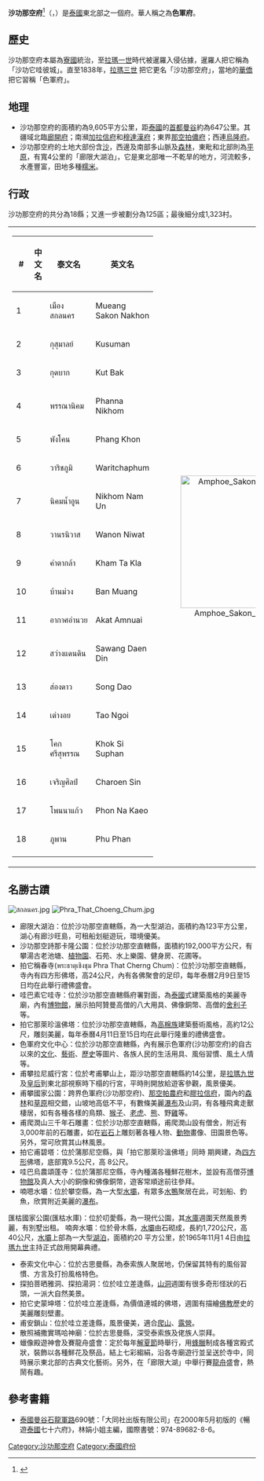 {{Infobox settlement
| name                    = 沙功那空府
| native_name             = สกลนคร
| native_name_lang        = th
| settlement_type         = [[泰国行政区划|府]]
| image_alt               = 
| image_caption           = 
| nickname                = 
| motto                   = 
| image_flag              = 
| image_seal              = Seal Sakon Nakhon.png
| image_map               = Thailand Sakon Nakhon locator map.svg
| mapsize                 = frameless
| map_alt                 = 
| map_caption             = 沙功那空府在泰國的位置
| coordinates = {{Coord|17|9|15|N|104|8|10|E|type:adm1st_region:TH|display=it}}
| coordinates_footnotes   = 
| subdivision_type        = 國家
| subdivision_name        = {{flag|Thailand}}
| seat_type               = 首府
| seat                    = [[沙功那空|沙功那空]]
| leader_party            = 
| leader_title            = 府尹
| leader_name             = 蒙西·派讪他那瓦<br />（2019年10月起）<ref>{{cite journal |date=28 September 2019 |title=ประกาศสำนักนายกรัฐมนตรี เรื่อง แต่งตั้งข้าราชการพลเรือนสามัญ |trans-title=Announcement of the Prime Minister's Office regarding the appointment of civil servants |url=http://www.ratchakitcha.soc.go.th/DATA/PDF/2562/E/242/T_0006.PDF |access-date=24 November 2019 |journal=Royal Thai Government Gazette |volume=136 |issue=Special 242 Ngor |at=23 |archive-date=2019-11-01 |archive-url=https://web.archive.org/web/20191101081255/http://www.ratchakitcha.soc.go.th/DATA/PDF/2562/E/242/T_0006.PDF |dead-url=no }}</ref>
| area_footnotes          = <ref name="AREA">{{cite report |title=Advancing Human Development through the ASEAN Community, Thailand Human Development Report 2014, table 0:Basic Data |url=https://web.archive.org/web/20190801080847/http://hdr.undp.org/sites/default/files/thailand_nhdr_2014_O.pdf |publisher=United Nations Development Programme (UNDP) Thailand |pages=134-135 |access-date=17 January 2016 |isbn=978-974-680-368-7 |postscript=, Data has been supplied by Land Development Department, Ministry of Agriculture and Cooperatives, at Wayback Machine.}}</ref>
| area_total_km2          = 9,605.8
| area_rank               = 19
| elevation_footnotes     = 
| elevation_m             = 
| population_total        = 1,138,609
| population_footnotes    = <ref name=DOPA-20141231>{{cite web|title=Population of the Kingdom|url=http://stat.bora.dopa.go.th/stat/pk/pk_57.pdf|website=Department of Provincial Affairs (DOPA) Thailand|accessdate=19 Mar 2015|language=th|date=2014-12-31|archive-date=2015-09-08|archive-url=https://web.archive.org/web/20150908070156/http://stat.bora.dopa.go.th/stat/pk/pk_57.pdf|dead-url=no}}</ref>
| population_as_of        = 2014年
| population_rank         = 17
| population_density_km2  = auto
| population_density_rank = 43
| population_demonym      = 
| population_note         = 
| timezone1               = [[UTC+07:00|ICT]]
| utc_offset1             = +7
| demographics_type1      = [[人类发展指数|HDI]]
| demographics1_footnotes = <!-- for references: use <ref> tags -->
| demographics1_title1    = HDI (2009)
| demographics1_info1     = 0.705（<span style="color:#fc0;">中</span>）
|area_code = 042
|registration_plate = สกลนคร
| iso_code                = [[ISO_3166-2:TH|TH-47]]
| website                 = 
| footnotes               = 
}}
'''沙功那空府'''<ref name="zhou">{{cite book|title=[[世界地名翻译大辞典|世界地名翻译大辞典]]|author=周定国|publisher=中国对外翻译出版公司|year=2008|isbn=978-7-5001-0753-8|page=1234}}</ref>（{{thai|t=จังหวัดสกลนคร|r=Changwat Sakon Nakhon}}，{{IPA-th|t͡ɕāŋ.wàt sā.kōn ná(ʔ).kʰɔ̄ːn}}）是[[泰國|泰國]]東北部之一個府。華人稱之為'''色軍府'''。

== 歷史 ==
沙功那空府本屬為[[寮國|寮國]]統治，至[[拉瑪一世|拉瑪一世]]時代被暹羅入侵佔據，暹羅人把它稱為「沙功它哇彼城」。直至1838年，[[拉瑪三世|拉瑪三世]] 把它更名「沙功那空府」，當地的[[華僑|華僑]]把它習稱「色軍府」。

== 地理 ==
* 沙功那空府的面積約為9,605平方公里，距[[泰國|泰國]]的[[首都|首都]][[曼谷|曼谷]]約為647公里。其疆域北臨[[廊開府|廊開府]]；南瀕[[加拉信府|加拉信府]]和[[穆達漢府|穆達漢府]]；東界[[那空拍儂府|那空拍儂府]]；西連[[烏隆府|烏隆府]]。
* 沙功那空府的土地大部份含[[沙|沙]]，西邊及南部多山脈及[[森林|森林]]，東毗和北部則為[[平原|平原]]，有寬4公里的「廊限大湖泊」，它是東北部唯一不乾旱的地方，河流較多，水產豐富，田地多種[[糯米|糯米]]。

== 行政 ==
沙功那空府的共分為18縣；又進一步被劃分為125區；最後細分成1,323村。

{| style="background:none;" cellspacing="2"
|
{| class="sortable wikitable" style="text-align:left; font-size:100%;"
|- style="font-size:100%; text-align:right;"
! #
! 中文名
! 泰文名
! 英文名
|-
|1
|{{link-en|沙功那空府治县|Mueang Sakon Nakhon District|沙功那空府治县 {{small|(色军府治县)}}}}
| เมืองสกลนคร
|Mueang Sakon Nakhon
|-
|2
|{{link-en|古素曼县|Kusuman District}}
| กุสุมาลย์
|Kusuman
|-
|3
|{{link-en|古巴县|Kut Bak District}}
|กุดบาก
|Kut Bak
|-
|4
|{{link-en|攀那尼空县|Phanna Nikhom District}}
|พรรณานิคม
|Phanna Nikhom
|-
|5
|{{link-en|庞空县|Phang Khon District}}
|พังโคน
|Phang Khon
|-
|6
|{{link-en|瓦里差蓬县|Waritchaphum District}}
|วาริชภูมิ
|Waritchaphum
|-
|7
|{{link-en|尼空南温县|Nikhom Nam Un District}}
|นิคมน้ำอูน
|Nikhom Nam Un
|-
|8
|{{link-en|瓦暖尼瓦县|Wanon Niwat District}}
|วานรนิวาส
|Wanon Niwat
|-
|9
|{{link-en|坎达格拉县|Kham Ta Kla District}}
|คำตากล้า
|Kham Ta Kla
|-
|10
|{{link-en|班孟县|Ban Muang District}}
|บ้านม่วง
|Ban Muang 
|-
|11
|{{link-en|阿甲安内县|Akat Amnuai District}}
|อากาศอำนวย
|Akat Amnuai
|-
|12
|{{link-en|沙旺殿丁县|Sawang Daen Din District}}
|สว่างแดนดิน
|Sawang Daen Din
|-
|13
|{{link-en|颂道县|Song Dao District}}
|ส่องดาว
|Song Dao
|-
|14
|{{link-en|道威县|Tao Ngoi District}}
|เต่างอย
|Tao Ngoi
|-
|15
|{{link-en|鹄西素攀县|Khok Si Suphan District}}
| โคกศรีสุพรรณ
|Khok Si Suphan
|-
|16
|{{link-en|乍伦信县|Charoen Sin District}}
| เจริญศิลป์
|Charoen Sin
|-
|17
|{{link-en|蓬那胶县|Phon Na Kaeo District}}
| โพนนาแก้ว
|Phon Na Kaeo
|-
|18
|{{link-en|普攀县|Phu Phan District}}
| ภูพาน
|Phu Phan
|-
|}
!<center>[[File:Amphoe_Sakon_Nakhon.svg|270px]]

|}

== 名勝古蹟 ==
[[File:สกลนคร.jpg|thumb]]
[[File:Phra_That_Choeng_Chum.jpg|thumb]]
* 廊限大湖泊：位於沙功那空直轄縣，為一大型湖泊，面積約為123平方公里， 湖心有廊沙旺島，可租船划艇遊玩，環境優美。
* 沙功那空詩那卡隆公園：位於沙功那空直轄縣，面積約192,000平方公尺，有攀湯古老池塘、[[植物園|植物園]]、石苑、水上樂園、健身房、花圃等。
* 拍它稱春寺(พระธาตุเชิงชุม Phra That Cherng Chum)：位於沙功那空直轄縣，寺內有四方形佛塔，高24公尺，內有各佛聚會的足印，每年泰曆2月9日至15日均在此舉行禮佛盛會。
* 哇巴素它哇寺：位於沙功那空直轄縣府署對面，為[[泰國|泰國]]式建築風格的美麗寺廟，內有[[博物館|博物館]]，展示拍阿贊曼高僧的八大用具、佛像銅幣、高僧的[[舍利子|舍利子]]等。
* 拍它那萊珍溫佛塔：位於沙功那空直轄縣，為[[高棉族|高棉族]]建築藝術風格，高約12公尺，雕刻美麗，每年泰曆4月11日至15日均在此舉行隆重的禮佛盛會。
* 色軍府文化中心：位於沙功那空直轄縣，內有展示色軍府(沙功那空府)的自古以來的[[文化|文化]]、[[藝術|藝術]]、[[歷史|歷史]]等圖片、各族人民的生活用具、風俗習慣、風土人情等。
* 甫攀拉尼威行宮：位於考甫攀山上，距沙功那空直轄縣約14公里，是[[拉瑪九世|拉瑪九世]]及[[皇后|皇后]]到東北部視察時下榻的行宮，平時則開放給遊客參觀，風景優美。
* 甫攀國家公園：跨界色軍府(沙功那空府)、[[那空帕農府|那空帕農府]]和[[膠拉信府|膠拉信府]]，園內的[[森林|森林]]和[[草原|草原]]相交錯，山坡地高低不平，有數條美麗[[瀑布|瀑布]]及山洞，有各種飛禽走獸棲居，如有各種各樣的鳥類、[[猴子|猴子]]、[[老虎|老虎]]、[[熊|熊]]、野[[雞|雞]]等。
* 甫爬潤山三千年石雕畫：位於沙功那空直轄縣，甫爬潤山設有僧舍，附近有3,000年前的石雕畫，如在[[岩石|岩石]]上雕刻著各種人物、[[動物|動物]]畫像、田園景色等。另外，常可欣賞其山林風景。
* 拍它甫碧塔：位於蒲那尼空縣，與「拍它那萊珍溫佛塔」同時	期興建，為[[四方形|四方形]]佛塔，底部寬9.5公尺，高 8公尺。
* 哇巴烏農頌蓬寺：位於蒲那尼空縣，寺內種滿各種鮮花樹木，並設有高僧芬[[博物館|博物館]]及真人大小的銅像和佛像銅幣，遊客常順途前往參拜。
* 喃嗯水壩：位於攀空縣，為一大型[[水壩|水壩]]，有眾多[[水鴨|水鴨]]聚居在此，可划船、釣魚，欣賞附近美麗的[[瀑布|瀑布]]。
匯枯國家公園(匯枯水庫)：位於叨愛縣，為一現代公園，其[[水庫|水庫]]週圍天然風景秀麗，有別墅出租。
喃奔水壩：位於骨木縣，[[水壩|水壩]]由石砌成，長約1,720公尺，高40公尺，[[水壩|水壩]]上部為一大型[[湖泊|湖泊]]，面積約20 平方公里，於1965年11月1 4日由[[拉瑪九世|拉瑪九世]]主持正式啟用開幕典禮。
* 泰索文化中心：位於古思曼縣，為泰索族人聚居地，仍保留其特有的風俗習慣、方言及打扮風格特色。
* 探拍菩晒雅洞、探拍湯洞：位於哇立差逢縣，[[山洞|山洞]]週圍有很多奇形怪狀的石頭，一派大自然美景。
* 拍它史蒙坤塔：位於哇立差逢縣，為價值連城的佛塔，週圍有描繪[[佛教|佛教]]歷史的美麗雕刻壁畫。
* 甫安鎖山：位於哇立差逢縣，風景優美，適合[[爬山|爬山]]、[[露營|露營]]。
* 散照補撒實瑪哈神廟：位於古思曼縣，深受泰索族及佬族人崇拜。
* 蠟像殿遊神會及賽龍舟盛會：定於每年[[解夏節|解夏節]]時舉行，用[[蜂臘|蜂臘]]制成各種宮殿式狀，裝飾以各種鮮花及祭品，結上七彩縐絹，沿各寺廟遊行並呈送於寺中，同時展示東北部的古典文化藝術。另外，在「廊限大湖」中舉行賽[[龍舟|龍舟]]盛會，熱鬧有趣。

== 參考書籍 ==
{{reflist}}
* [[泰國|泰國]][[曼谷|曼谷]][[石龍軍路|石龍軍路]]690號：「大同社出版有限公司」在2000年5月初版的《暢遊[[泰國|泰國]]七十六府》，林娟小姐主編，國際書號：974-89682-8-6。

{{Thailand}}
{{沙功那空府}}

[[Category:沙功那空府|Category:沙功那空府]]
[[Category:泰國府份|Category:泰國府份]]